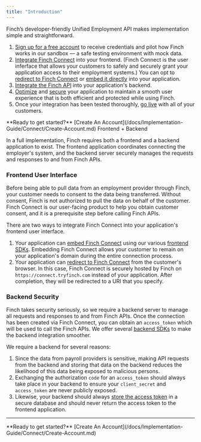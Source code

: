 ```yaml
---
title: "Introduction"
---
```


Finch’s developer-friendly Unified Employment API makes implementation simple and straightforward.

1. [Sign up for a free account](/docs/Implementation-Guide/Connect/Create-Account) to receive credentials and pilot how Finch works in our sandbox — a safe testing environment with mock data.
1. [Integrate Finch Connect](/docs/Implementation-Guide/Connect/Set-Up-Finch-Connect.md) into your frontend. (Finch Connect is the user inferface that allows your customers to safely and securely grant your application access to their employment systems.) You can opt to [redirect to Finch Connect](docs/Implementation-Guide/Connect/Set-Up-Finch-Connect.md#redirect-finch-connect) or [embed it directly](/docs/Implementation-Guide/Connect/Set-Up-Finch-Connect.md#embedded-finch-connect) into your application.
1. [Integrate the Finch API](/docs/Implementation-Guide/Communicate/Read-Data.md) into your application's backend.
1. [Optimize](/docs/Implementation-Guide/Optimize/Batch-Requests.md) and [secure](/docs/Implementation-Guide/Secure/Store-Tokens.md) your application to maintain a smooth user experience that is both efficient and protected while using Finch.
1. Once your integration has been tested thoroughly, [go live](/docs/Implementation-Guide/Deploy/Go-Live-Checklist) with all of your customers.

<Info>
 **Ready to get started?** [Create An Account](/docs/Implementation-Guide/Connect/Create-Account.md)
</Info

## Frontend + Backend

In a full implementation, Finch requires both a frontend and a backend application to exist. The frontend application coordinates connecting the employer's system, and the backend server securely manages the requests and responses to and from Finch APIs.

### Frontend User Interface

Before being able to pull data from an employment provider through Finch, your customer needs to consent to the data being transferred. Without consent, Finch is not authorized to pull the data on behalf of the customer. Finch Connect is our user-facing product to help you obtain customer consent, and it is a prerequisite step before calling Finch APIs. 

There are two ways to integrate Finch Connect into your application's frontend user interface.

1. Your application can [embed Finch Connect](/docs/Implementation-Guide/Connect/Set-Up-Finch-Connect.md#embedded-finch-connect) using our various [frontend SDKs](/docs/Developer-Resources/SDKs.md#frontend-sdks). Embedding Finch Connect allows your customer to remain on your application's domain during the entire connection process.
1. Your application can [redirect to Finch Connect](/docs/Implementation-Guide/Connect/Set-Up-Finch-Connect.md#redirect-finch-connect) from the customer's browser. In this case, Finch Connect is securely hosted by Finch on `https://connect.tryfinch.com` instead of your application. After completion, they will be redirected to a URI that you specify.

### Backend Security

Finch takes security seriously, so we require a backend server to manage all requests and responses to and from Finch APIs. Once the connection has been created via Finch Connect, you can obtain an `access_token` which will be used to call the Finch APIs. We offer several [backend SDKs](/docs/Developer-Resources/SDKs.md#backend-sdks) to make the backend integration smoother. 

We require a backend for several reasons:
1. Since the data from payroll providers is sensitive, making API requests from the backend and storing that data on the backend reduces the likelihood of this data being exposed to malicious persons.
1. Exchanging the authorization `code` for an `access_token` should always take place in your backend to ensure your `client_secret` and `access_token` are never publicly exposed.
1. Likewise, your backend should always [store the access token](/docs/Implementation-Guide/Secure/Store-Tokens.md) in a secure database and should never return the access token to the frontend application. 

---

<Info>
 **Ready to get started?** [Create An Account](/docs/Implementation-Guide/Connect/Create-Account.md)
</Info

